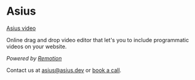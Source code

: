 # Asius

[Asius video](https://app.asius.dev)

Online drag and drop video editor that let's you to include programmatic videos on your website.

_Powered by [Remotion](https://remotion.dev/)_


Contact us at [asius@asius.dev](mailto:asius@asius.dev) or [book a call](/calendly).
